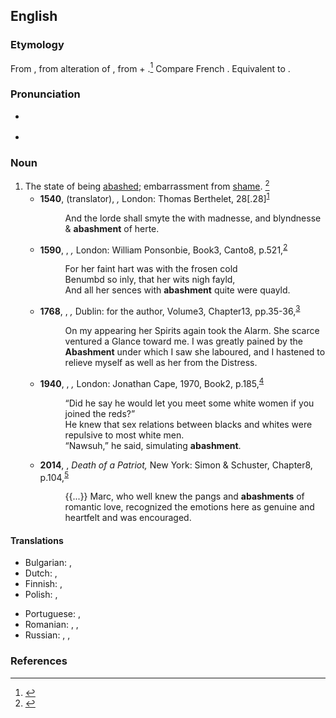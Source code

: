 ==English==

===Etymology===
From {{inh|en|enm|abaishment}}, from {{der|en|frm|abaissement||astonishment}} alteration of {{m|frm|esbaissement}}, from {{m|frm|esbaiss}} + {{m|frm|-ment}}.<ref>{{R:MW3 1976|page=2}}</ref> Compare French {{m|fr|ébahissement}}. Equivalent to {{suffix|en|abash|ment}}.

===Pronunciation===
* {{a|RP}} {{IPA|en|/əˈbæʃ.mənt/}}
* {{a|GenAm}} {{IPA|en|/əˈbæʃ.mənt/}}

===Noun===
{{en-noun|~}}

# The state of being [[abashed]]; embarrassment from [[shame]]. {{defdate|First attested from 1350 to 1470.}}<ref>{{R:SOED5|page=2}}</ref>
#* '''1540''', {{w|Myles Coverdale}} (translator), ''{{w|Great Bible|The Byble in Englyshe}},'' London: Thomas Berthelet, {{w|Deuteronomy}} 28[.28]<sup>[http://name.umdl.umich.edu/A10405.0001.001]</sup>
#*: And the lorde shall smyte the with madnesse, and blyndnesse & '''abashment''' of herte.
#* '''1590''', {{w|Edmund Spenser}}, ''{{w|The Faerie Queene}},'' London: William Ponsonbie, Book{{nbsp}}3, Canto{{nbsp}}8, p.{{nbsp}}521,<sup>[http://name.umdl.umich.edu/A12777.0001.001]</sup>
#*: For her faint hart was with the frosen cold
#*: Benumbd so inly, that her wits nigh fayld,
#*: And all her sences with '''abashment''' quite were quayld.
#* '''1768''', {{w|Henry Brooke (writer)|Henry Brooke}}, ''{{w|The Fool of Quality}},'' Dublin: for the author, Volume{{nbsp}}3, Chapter{{nbsp}}13, pp.{{nbsp}}35-36,<sup>[http://name.umdl.umich.edu/004836069.0001.003]</sup>
#*: On my appearing her Spirits again took the Alarm. She scarce ventured a Glance toward me. I was greatly pained by the '''Abashment''' under which I saw she laboured, and I hastened to relieve myself as well as her from the Distress.
#* '''1940''', {{w|Richard Wright (author)|Richard Wright}}, ''{{w|Native Son}},'' London: Jonathan Cape, 1970, Book{{nbsp}}2, p.{{nbsp}}185,<sup>[https://archive.org/details/in.ernet.dli.2015.499539/page/n221]</sup>
#*: “Did he say he would let you meet some white women if you joined the reds?”
#*: He knew that sex relations between blacks and whites were repulsive to most white men.
#*: “Nawsuh,” he said, simulating '''abashment'''.
#* '''2014''', {{w|Don Gutteridge (writer)|Don Gutteridge}}, ''Death of a Patriot,'' New York: Simon & Schuster, Chapter{{nbsp}}8, p.{{nbsp}}104,<sup>[https://archive.org/details/deathofpatriotma0000gutt]</sup>
#*: {{...}} Marc, who well knew the pangs and '''abashments''' of romantic love, recognized the emotions here as genuine and heartfelt and was encouraged.

====Translations====
{{trans-top|the state of being abashed; confusion from shame}}
* Bulgarian: {{t|bg|засраменост|sc=Cyrl}}, {{t+|bg|смущение|sc=Cyrl}}
* Dutch: {{t+|nl|verlegenheid|f}}, {{t|nl|moeilijk parket}}
* Finnish: {{t+|fi|häpeä}}, {{t+|fi|hämminki}}
* Polish: {{t+|pl|zmieszanie|n}}, {{t+|pl|zakłopotanie|n}}
{{trans-mid}}
* Portuguese: {{t+|pt|confusão}}, {{t+|pt|vergonha}}
* Romanian: {{t+|ro|jenă|f}}, {{t+|ro|rușine|f}}, {{t+|ro|rușinare|f}}
* Russian: {{t+|ru|расте́рянность|f}}, {{t+|ru|смуще́ние|n}}, {{t+|ru|замеша́тельство|n}}
{{trans-bottom}}

===References===
<references/>